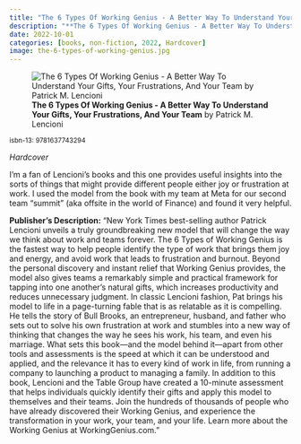 ```yaml
---
title: "The 6 Types Of Working Genius - A Better Way To Understand Your Gifts, Your Frustrations, And Your Team"
description: "**The 6 Types Of Working Genius - A Better Way To Understand Your Gifts, Your Frustrations, And Your Team** by Patrick M. Lencioni"
date: 2022-10-01
categories: [books, non-fiction, 2022, Hardcover]
image: the-6-types-of-working-genius.jpg
---
```

![**The 6 Types Of Working Genius - A Better Way To Understand Your Gifts, Your Frustrations, And Your Team** by Patrick M. Lencioni](the-6-types-of-working-genius.jpg){fig-align="left"}

<sup>isbn-13: 9781637743294</sup>

*Hardcover*

I'm a fan of Lencioni's books and this one provides useful insights into the sorts of things that might provide different people either joy or frustration at work. I used the model from the book with my team at Meta for our second team "summit" (aka offsite in the world of Finance) and found it very helpful.

**Publisher's Description:**
"New York Times best-selling author Patrick Lencioni unveils a truly
groundbreaking new model that will change the way we think about work and
teams forever. The 6 Types of Working Genius is the fastest way to help
people identify the type of work that brings them joy and energy, and avoid
work that leads to frustration and burnout. Beyond the personal discovery
and instant relief that Working Genius provides, the model also gives teams
a remarkably simple and practical framework for tapping into one another’s
natural gifts, which increases productivity and reduces unnecessary
judgment. In classic Lencioni fashion, Pat brings his model to life in a
page-turning fable that is as relatable as it is compelling. He tells the
story of Bull Brooks, an entrepreneur, husband, and father who sets out to
solve his own frustration at work and stumbles into a new way of thinking
that changes the way he sees his work, his team, and even his marriage.
What sets this book—and the model behind it—apart from other tools and
assessments is the speed at which it can be understood and applied, and the
relevance it has to every kind of work in life, from running a company to
launching a product to managing a family. In addition to this book,
Lencioni and the Table Group have created a 10-minute assessment that helps
individuals quickly identify their gifts and apply this model to themselves
and their teams. Join the hundreds of thousands of people who have already
discovered their Working Genius, and experience the transformation in your
work, your team, and your life. Learn more about the Working Genius at
WorkingGenius.com."